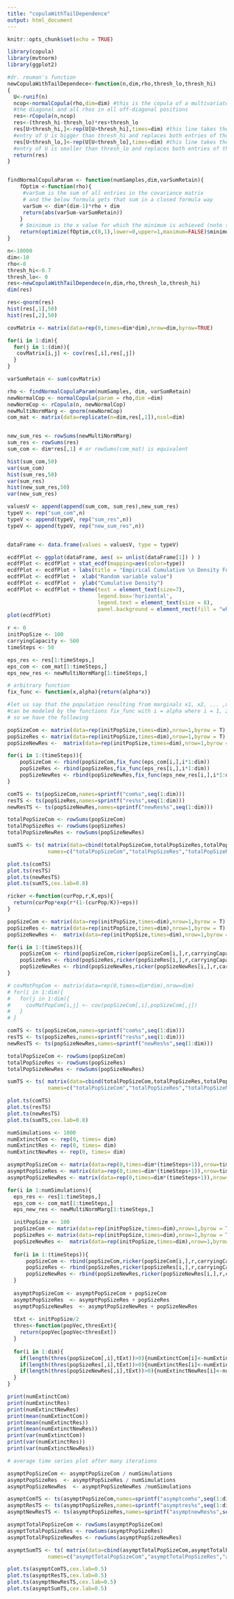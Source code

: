 ```yaml
---
title: "copulaWithTailDependence"
output: html_document
---
```


```r
knitr::opts_chunk$set(echo = TRUE)
```
```r
library(copula)
library(mvtnorm)
library(ggplot2)
```

```r
#dr. reuman's function
newCopulaWithTailDependece<-function(n,dim,rho,thresh_lo,thresh_hi)
{
  U<-runif(n)
  ncop<-normalCopula(rho,dim=dim) #this is the copula of a multivariate normal with covariance matrix having 1s on
  #the diagonal and all rhos in all off-diagonal positions
  res<-rCopula(n,ncop)
  res<-(thresh_hi-thresh_lo)*res+thresh_lo
  res[U>thresh_hi,]<-rep(U[U>thresh_hi],times=dim) #this line takes the rows of res for which the corresponding
  #entry of U is bigger than thresh_hi and replaces both entries of those rows by the corresponding value of U
  res[U<thresh_lo,]<-rep(U[U<thresh_lo],times=dim) #this line takes the rows of res for which the corresponding
  #entry of U is smaller than thresh_lo and replaces both entries of those rows by the corresponding value of U
  return(res)
}


findNormalCopulaParam <- function(numSamples,dim,varSumRetain){
    fOptim <-function(rho){
     #varSum is the sum of all entries in the covariance matrix 
     # and the below formula gets that sum in a closed formula way
     varSum <- dim*(dim-1)*rho + dim
     return(abs(varSum-varSumRetain))
    }
    # $minimum is the x value for which the minimum is achieved (note that optimize returns a list) 
    return(optimize(fOptim,c(0,1),lower=0,upper=1,maximum=FALSE)$minimum)
}
```

```r
n<-10000
dim<-10 
rho<-0
thresh_hi<-0.7
thresh_lo<- 0
res<-newCopulaWithTailDependece(n,dim,rho,thresh_lo,thresh_hi)
dim(res)

res<-qnorm(res)
hist(res[,1],50)
hist(res[,2],50)
```

```r
covMatrix <- matrix(data=rep(0,times=dim*dim),nrow=dim,byrow=TRUE)

for(i in 1:dim){
  for(j in 1:(dim)){
   covMatrix[i,j] <- cov(res[,i],res[,j])
  }
}

varSumRetain <- sum(covMatrix)
```

```r
rho <- findNormalCopulaParam(numSamples, dim, varSumRetain)
newNormalCop <- normalCopula(param = rho,dim =dim)
newNormCop <- rCopula(n, newNormalCop)
newMultiNormMarg <- qnorm(newNormCop)
com_mat <- matrix(data=replicate(n=dim,res[,1]),ncol=dim)


new_sum_res <- rowSums(newMultiNormMarg)
sum_res <- rowSums(res)
sum_com <- dim*res[,1] # or rowSums(com_mat) is equivalent

hist(sum_com,50)
var(sum_com)
hist(sum_res,50)
var(sum_res)
hist(new_sum_res,50)
var(new_sum_res)
```

```r
valuesV <- append(append(sum_com, sum_res),new_sum_res)
typeV <- rep("sum_com",n)
typeV <- append(typeV, rep("sum_res",n))
typeV <- append(typeV, rep("new_sum_res",n))


dataFrame <- data.frame(values = valuesV, type = typeV)

ecdfPlot <- ggplot(dataFrame, aes( x= unlist(dataFrame[1]) ) )
ecdfPlot <- ecdfPlot + stat_ecdf(mapping=aes(color=type))
ecdfPlot <- ecdfPlot + labs(title = "Empirical Cumulative \n Density Function")
ecdfPlot <- ecdfPlot +  xlab("Random variable value")
ecdfPlot <- ecdfPlot +  ylab("Cumulative Density")
ecdfPlot <- ecdfPlot + theme(text = element_text(size=7),
                             legend.box='horizontal',
                             legend.text = element_text(size = 8),
                             panel.background = element_rect(fill = "white")) + scale_colour_brewer(palette = "Set1")
plot(ecdfPlot)
```

```r
r <- 0 
initPopSize <- 100
carryingCapacity <- 500
timeSteps <- 50

eps_res <- res[1:timeSteps,] 
eps_com <- com_mat[1:timeSteps,]
eps_new_res <- newMultiNormMarg[1:timeSteps,]

```

```r
# arbitrary function
fix_func <- function(x,alpha){return(alpha*x)} 

#let us say that the population resulting from marginals x1, x2, ... ,xn 
#can be modeled by the functions fix_func with i = alpha where i = 1, 2, ... n
# so we have the following

popSizeCom <- matrix(data=rep(initPopSize,times=dim),nrow=1,byrow = T)
popSizeRes <- matrix(data=rep(initPopSize,times=dim),nrow=1,byrow = T)
popSizeNewRes <-  matrix(data=rep(initPopSize,times=dim),nrow=1,byrow = T)

for(i in 1:(timeSteps)){
    popSizeCom <- rbind(popSizeCom,fix_func(eps_com[i,],i*1:dim))
    popSizeRes <- rbind(popSizeRes,fix_func(eps_res[i,],i*1:dim))
    popSizeNewRes <- rbind(popSizeNewRes,fix_func(eps_new_res[i,],i*1:dim))
}
```

```r
comTS <- ts(popSizeCom,names=sprintf("com%s",seq(1:dim)))
resTS <- ts(popSizeRes,names=sprintf("res%s",seq(1:dim)))
newResTS <- ts(popSizeNewRes,names=sprintf("newRes%s",seq(1:dim)))

totalPopSizeCom <- rowSums(popSizeCom)
totalPopSizeRes <- rowSums(popSizeRes)
totalPopSizeNewRes <- rowSums(popSizeNewRes)

sumTS <- ts( matrix(data=cbind(totalPopSizeCom,totalPopSizeRes,totalPopSizeNewRes),ncol=3),
             names=c("totalPopSizeCom","totalPopSizeRes","totalPopSizeNewRes"))

plot.ts(comTS)
plot.ts(resTS)
plot.ts(newResTS)
plot.ts(sumTS,cex.lab=0.8)
```

```r
ricker <-function(curPop,r,K,eps){
  return(curPop*exp(r*(1-(curPop/K))+eps))
}

popSizeCom <- matrix(data=rep(initPopSize,times=dim),nrow=1,byrow = T)
popSizeRes <- matrix(data=rep(initPopSize,times=dim),nrow=1,byrow = T)
popSizeNewRes <-  matrix(data=rep(initPopSize,times=dim),nrow=1,byrow = T)

for(i in 1:(timeSteps)){
    popSizeCom <- rbind(popSizeCom,ricker(popSizeCom[i,],r,carryingCapacity,eps_com[i,]))
    popSizeRes <- rbind(popSizeRes,ricker(popSizeRes[i,],r,carryingCapacity,eps_res[i,]))
    popSizeNewRes <- rbind(popSizeNewRes,ricker(popSizeNewRes[i,],r,carryingCapacity,eps_new_res[i,]))
}

# covMatPopCom <- matrix(data=rep(0,times=dim*dim),nrow=dim)
# for(i in 1:dim){
#   for(j in 1:dim){
#     covMatPopCom[i,j] <- cov(popSizeCom[,i],popSizeCom[,j])
#   }
# }

```

```r
comTS <- ts(popSizeCom,names=sprintf("com%s",seq(1:dim)))
resTS <- ts(popSizeRes,names=sprintf("res%s",seq(1:dim)))
newResTS <- ts(popSizeNewRes,names=sprintf("newRes%s",seq(1:dim)))

totalPopSizeCom <- rowSums(popSizeCom)
totalPopSizeRes <- rowSums(popSizeRes)
totalPopSizeNewRes <- rowSums(popSizeNewRes)

sumTS <- ts( matrix(data=cbind(totalPopSizeCom,totalPopSizeRes,totalPopSizeNewRes),ncol=3),
             names=c("totalPopSizeCom","totalPopSizeRes","totalPopSizeNewRes"))

plot.ts(comTS)
plot.ts(resTS)
plot.ts(newResTS)
plot.ts(sumTS,cex.lab=0.8)
```

```r
numSimulations <- 1000
numExtinctCom <- rep(0, times= dim)
numExtinctRes <- rep(0, times= dim)
numExtinctNewRes <- rep(0, times= dim)

asymptPopSizeCom <- matrix(data=rep(0,times=dim*(timeSteps+1)),nrow=timeSteps+1)
asymptPopSizeRes <- matrix(data=rep(0,times=dim*(timeSteps+1)),nrow=timeSteps+1)
asymptPopSizeNewRes <- matrix(data=rep(0,times=dim*(timeSteps+1)),nrow=timeSteps+1)

for(i in 1:numSimulations){
  eps_res <- res[1:timeSteps,] 
  eps_com <- com_mat[1:timeSteps,]
  eps_new_res <- newMultiNormMarg[1:timeSteps,]

  initPopSize <- 100
  popSizeCom <- matrix(data=rep(initPopSize,times=dim),nrow=1,byrow = T)
  popSizeRes <- matrix(data=rep(initPopSize,times=dim),nrow=1,byrow = T)
  popSizeNewRes <-  matrix(data=rep(initPopSize,times=dim),nrow=1,byrow = T)
  
  for(i in 1:(timeSteps)){
      popSizeCom <- rbind(popSizeCom,ricker(popSizeCom[i,],r,carryingCapacity,eps_com[i,]))
      popSizeRes <- rbind(popSizeRes,ricker(popSizeRes[i,],r,carryingCapacity,eps_res[i,]))
      popSizeNewRes <- rbind(popSizeNewRes,ricker(popSizeNewRes[i,],r,carryingCapacity,eps_new_res[i,]))
  }  
  
  asymptPopSizeCom <- asymptPopSizeCom + popSizeCom
  asymptPopSizeRes  <- asymptPopSizeRes + popSizeRes
  asymptPopSizeNewRes  <- asymptPopSizeNewRes + popSizeNewRes
  
  tExt <- initPopSize/2 
  thres<-function(popVec,thresExt){
    return(popVec[popVec<thresExt])
  }
    
  for(i in 1:dim){
    if(length(thres(popSizeCom[,i],tExt))>0){numExtinctCom[i]<-numExtinctCom[i]+1}
    if(length(thres(popSizeRes[,i],tExt))>0){numExtinctRes[i]<-numExtinctRes[i]+1}
    if(length(thres(popSizeNewRes[,i],tExt))>0){numExtinctNewRes[i]<-numExtinctNewRes[i]+1}
  }
}

print(numExtinctCom)
print(numExtinctRes)
print(numExtinctNewRes)
print(mean(numExtinctCom))
print(mean(numExtinctRes))
print(mean(numExtinctNewRes))
print(var(numExtinctCom))
print(var(numExtinctRes))
print(var(numExtinctNewRes))
```

```r
# average time series plot after many iterations

asymptPopSizeCom <- asymptPopSizeCom / numSimulations
asymptPopSizeRes  <- asymptPopSizeRes / numSimulations 
asymptPopSizeNewRes  <- asymptPopSizeNewRes /numSimulations 

asymptComTS <- ts(asymptPopSizeCom,names=sprintf("asymptcom%s",seq(1:dim)))
asymptResTS <- ts(asymptPopSizeRes,names=sprintf("asymptres%s",seq(1:dim)))
asymptNewResTS <- ts(asymptPopSizeRes,names=sprintf("asymptnewRes%s",seq(1:dim)))

asymptTotalPopSizeCom <- rowSums(asymptPopSizeCom)
asymptTotalPopSizeRes <- rowSums(asymptPopSizeRes)
asymptTotalPopSizeNewRes <- rowSums(asymptPopSizeNewRes)

asymptSumTS <- ts( matrix(data=cbind(asymptTotalPopSizeCom,asymptTotalPopSizeRes,asymptTotalPopSizeNewRes),ncol=3),
             names=c("asymptTotalPopSizeCom","asymptTotalPopSizeRes","asymptTotalPopSizeNewRes"))

plot.ts(asymptComTS,cex.lab=0.5)
plot.ts(asymptResTS,cex.lab=0.5)
plot.ts(asymptNewResTS,cex.lab=0.5)
plot.ts(asymptSumTS,cex.lab=0.5)
```

